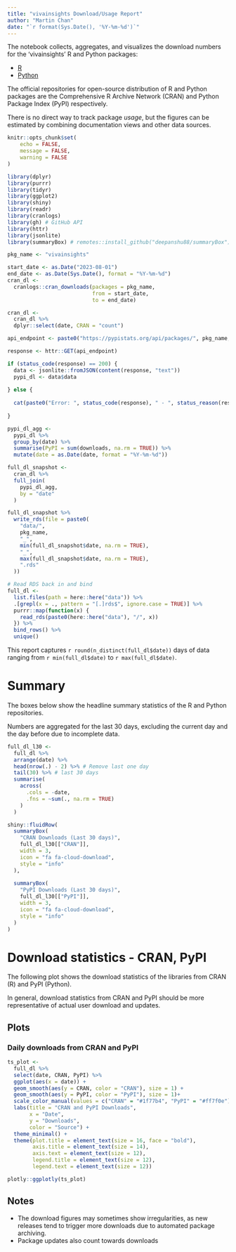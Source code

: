 ```yaml
---
title: "vivainsights Download/Usage Report"
author: "Martin Chan"
date: "`r format(Sys.Date(), '%Y-%m-%d')`"
---
```


The notebook collects, aggregates, and visualizes the download numbers for the 'vivainsights' R and Python packages:

- [R](https://microsoft.github.io/vivainsights/)
- [Python](https://microsoft.github.io/vivainsights-py/)

The official repositories for open-source distribution of R and Python packages are the Comprehensive R Archive Network (CRAN) and Python Package Index (PyPI) respectively. 

There is no direct way to track package _usage_, but the figures can be estimated by combining documentation views and other data sources.

```r
knitr::opts_chunk$set(
	echo = FALSE,
	message = FALSE,
	warning = FALSE
)

library(dplyr)
library(purrr)
library(tidyr)
library(ggplot2)
library(shiny)
library(readr)
library(cranlogs)
library(gh) # GitHub API
library(httr)
library(jsonlite)
library(summaryBox) # remotes::install_github("deepanshu88/summaryBox")

pkg_name <- "vivainsights"
```


```r
start_date <- as.Date("2023-08-01")
end_date <- as.Date(Sys.Date(), format = "%Y-%m-%d")
cran_dl <-
  cranlogs::cran_downloads(packages = pkg_name,
                           from = start_date,
                           to = end_date)

cran_dl <-
  cran_dl %>%
  dplyr::select(date, CRAN = "count")
```

```r
api_endpoint <- paste0("https://pypistats.org/api/packages/", pkg_name, "/overall")

response <- httr::GET(api_endpoint)

if (status_code(response) == 200) {
  data <- jsonlite::fromJSON(content(response, "text"))
  pypi_dl <- data$data
  
} else {
  
  cat(paste0("Error: ", status_code(response), " - ", status_reason(response)))
  
}
```


```r
pypi_dl_agg <-
  pypi_dl %>%
  group_by(date) %>%
  summarise(PyPI = sum(downloads, na.rm = TRUE)) %>%
  mutate(date = as.Date(date, format = "%Y-%m-%d"))

full_dl_snapshot <-
  cran_dl %>%
  full_join(
    pypi_dl_agg,
    by = "date"
  )

full_dl_snapshot %>%
  write_rds(file = paste0(
    "data/",
    pkg_name,
    "_",
    min(full_dl_snapshot$date, na.rm = TRUE),
    "_",
    max(full_dl_snapshot$date, na.rm = TRUE),
    ".rds"
  ))

# Read RDS back in and bind
full_dl <-
  list.files(path = here::here("data")) %>%
  .[grepl(x = ., pattern = "[.]rds$", ignore.case = TRUE)] %>%
  purrr::map(function(x) {
    read_rds(paste0(here::here("data"), "/", x))
  }) %>%
  bind_rows() %>%
  unique()
```

This report captures `r round(n_distinct(full_dl$date))` days of data ranging from `r min(full_dl$date)` to `r max(full_dl$date)`.

# Summary

The boxes below show the headline summary statistics of the R and Python repositories. 

Numbers are aggregated for the last 30 days, excluding the current day and the day before due to incomplete data. 

```r
full_dl_l30 <-
  full_dl %>%
  arrange(date) %>%
  head(nrow(.) - 2) %>% # Remove last one day
  tail(30) %>% # last 30 days
  summarise(
    across(
      .cols = -date,
      .fns = ~sum(., na.rm = TRUE)
    )
  )

shiny::fluidRow(
  summaryBox(
    "CRAN Downloads (Last 30 days)",
    full_dl_l30[["CRAN"]],
    width = 3,
    icon = "fa fa-cloud-download",
    style = "info"
  ),
  
  summaryBox(
    "PyPI Downloads (Last 30 days)",
    full_dl_l30[["PyPI"]],
    width = 3,
    icon = "fa fa-cloud-download",
    style = "info"
  )
)

```


# Download statistics - CRAN, PyPI

The following plot shows the download statistics of the libraries from CRAN (R) and PyPI (Python). 

In general, download statistics from CRAN and PyPI should be more representative of actual user download and updates.

## Plots

### Daily downloads from CRAN and PyPI

```r
ts_plot <- 
  full_dl %>%
  select(date, CRAN, PyPI) %>%
  ggplot(aes(x = date)) +
  geom_smooth(aes(y = CRAN, color = "CRAN"), size = 1) +
  geom_smooth(aes(y = PyPI, color = "PyPI"), size = 1)+
  scale_color_manual(values = c("CRAN" = "#1f77b4", "PyPI" = "#ff7f0e")) +
  labs(title = "CRAN and PyPI Downloads",
       x = "Date",
       y = "Downloads",
       color = "Source") +
  theme_minimal() +
  theme(plot.title = element_text(size = 16, face = "bold"),
        axis.title = element_text(size = 14),
        axis.text = element_text(size = 12),
        legend.title = element_text(size = 12),
        legend.text = element_text(size = 12))

plotly::ggplotly(ts_plot)
```

## Notes

- The download figures may sometimes show irregularities, as new releases tend to trigger more downloads due to automated package archiving.
- Package updates also count towards downloads